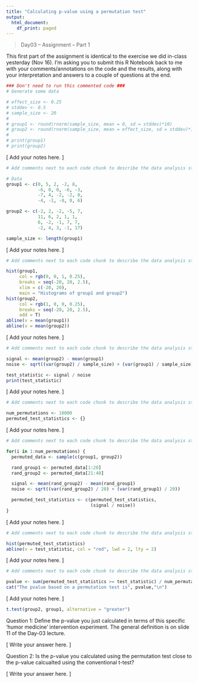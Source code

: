 ```yaml
---
title: "Calculating p-value using a permutation test"
output:
  html_document:
    df_print: paged
---
```


>Day03 – Assignment – Part 1

This first part of the assignment is identical to the exercise we did in-class yesterday (Nov 16). I’m asking you to submit this R Notebook back to me with your comments/annotations on the code and the results, along with your interpretation and answers to a couple of questions at the end.


```r
### Don't need to run this commented code ###
# Generate some data

# effect_size <- 0.25
# stddev <- 0.5
# sample_size <- 20
#
# group1 <- round(rnorm(sample_size, mean = 0, sd = stddev)*10)
# group2 <- round(rnorm(sample_size, mean = effect_size, sd = stddev)*10)
#
# print(group1)
# print(group2)
```

[ Add your notes here. ]

```r
# Add comments next to each code chunk to describe the data analysis steps

# Data
group1 <- c(0, 5, 2, -2, 8,
            -6, 0, 0, -6, -3,
            -7, 4, -2, -2, 0,
            -4, -1, -8, 0, 6)

group2 <- c(-2, 2, -2, -5, 7,
            11, 6, 2, 1, 1,
            6, -2, -1, 7, 7,
            -2, 4, 3, -1, 17)

sample_size <- length(group1)
```

[ Add your notes here. ]

```r
# Add comments next to each code chunk to describe the data analysis steps

hist(group1,
     col = rgb(0, 0, 1, 0.25),
     breaks = seq(-20, 20, 2.5),
     xlim = c(-20, 20),
     main = "Histograms of group1 and group2")
hist(group2,
     col = rgb(1, 0, 0, 0.25),
     breaks = seq(-20, 20, 2.5),
     add = T)
abline(v = mean(group1))
abline(v = mean(group2))
```

[ Add your notes here. ]

```r
# Add comments next to each code chunk to describe the data analysis steps

signal <- mean(group2) - mean(group1)
noise <- sqrt((var(group2) / sample_size) + (var(group1) / sample_size))

test_statistic <- signal / noise
print(test_statistic)
```

[ Add your notes here. ]

```r
# Add comments next to each code chunk to describe the data analysis steps

num_permutations <- 10000
permuted_test_statistics <- {}
```

[ Add your notes here. ]

```r
# Add comments next to each code chunk to describe the data analysis steps

for(i in 1:num_permutations) {
  permuted_data <- sample(c(group1, group2))

  rand_group1 <- permuted_data[1:20]
  rand_group2 <- permuted_data[21:40]

  signal <- mean(rand_group2) - mean(rand_group1)
  noise <- sqrt((var(rand_group2) / 20) + (var(rand_group1) / 20))

  permuted_test_statistics <- c(permuted_test_statistics,
                                (signal / noise))
}
```

[ Add your notes here. ]

```r
# Add comments next to each code chunk to describe the data analysis steps

hist(permuted_test_statistics)
abline(v = test_statistic, col = "red", lwd = 2, lty = 2)
```

[ Add your notes here. ]

```r
# Add comments next to each code chunk to describe the data analysis steps

pvalue <- sum(permuted_test_statistics >= test_statistic) / num_permutations
cat("The pvalue based on a permutation test is", pvalue,"\n")
```

[ Add your notes here. ]

```r
t.test(group2, group1, alternative = "greater")
```


Question 1:
Define the p-value you just calculated in terms of this specific ‘humor medicine’ intervention experiment. The general definition is on slide 11 of the Day-03 lecture.

[ Write your answer here. ]


Question 2:
Is the p-value you calculated using the permutation test close to the p-value calcualted using the conventional t-test?

[ Write your answer here. ]

